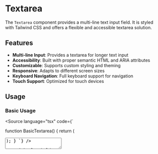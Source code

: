 

<Meta title='Components/Textarea' />

# Textarea

The `Textarea` component provides a multi-line text input field. It is styled with Tailwind CSS and offers a flexible and accessible textarea solution.

## Features

- **Multi-line Input**: Provides a textarea for longer text input
- **Accessibility**: Built with proper semantic HTML and ARIA attributes
- **Customizable**: Supports custom styling and theming
- **Responsive**: Adapts to different screen sizes
- **Keyboard Navigation**: Full keyboard support for navigation
- **Touch Support**: Optimized for touch devices

## Usage

### Basic Usage

<Canvas of={Textarea} />

<Source
  language="tsx"
  code={`

function BasicTextarea() {
return (

<Textarea placeholder='Type your message here...' />
); } `} />

### With Placeholder

<Canvas of={Textarea} />

<Source
  language="tsx"
  code={`

function PlaceholderTextarea() {
return (

<Textarea placeholder='Enter your feedback here...' />
); } `} />

### With Value

<Canvas of={Textarea} />

<Source
  language="tsx"
  code={`

function ValueTextarea() {
return (

<Textarea defaultValue='This is a default value' />
); } `} />

### With Rows

<Canvas of={Textarea} />

<Source
  language="tsx"
  code={`

function RowsTextarea() {
return (

<Textarea placeholder='This textarea has 5 rows' rows={5} />
); } `} />

### With Max Length

<Canvas of={Textarea} />

<Source
  language="tsx"
  code={`

function MaxLengthTextarea() {
return (

<Textarea placeholder='Maximum 100 characters' maxLength={100} />
); } `} />

### With Min Length

<Canvas of={Textarea} />

<Source
  language="tsx"
  code={`

function MinLengthTextarea() {
return (

<Textarea placeholder='Minimum 10 characters' minLength={10} />
); } `} />

### Disabled

<Canvas of={Textarea} />

<Source
  language="tsx"
  code={`

function DisabledTextarea() {
return (

<Textarea placeholder='This textarea is disabled' disabled />
); } `} />

### Read Only

<Canvas of={Textarea} />

<Source
  language="tsx"
  code={`

function ReadOnlyTextarea() {
return (

<Textarea defaultValue='This textarea is read-only' readOnly />
); } `} />

### Required

<Canvas of={Textarea} />

<Source
  language="tsx"
  code={`

function RequiredTextarea() {
return (

<Textarea placeholder='This textarea is required' required />
); } `} />

### With Label

<Canvas of={Textarea} />

<Source
  language="tsx"
  code={`

function LabelTextarea() {
return (

<div className='space-y-2'>
  <label htmlFor='textarea-label' className='text-sm font-medium'>
    Message
  </label>
  <Textarea id='textarea-label' placeholder='Type your message here...' />
</div>
); } `} />

### With Error

<Canvas of={Textarea} />

<Source
  language="tsx"
  code={`

function ErrorTextarea() {
return (

<div className='space-y-2'>
  <label htmlFor='textarea-error' className='text-sm font-medium'>
    Message
  </label>
  <Textarea
    id='textarea-error'
    placeholder='This textarea has an error'
    aria-invalid='true'
    className='border-red-500 focus-visible:border-red-500 focus-visible:ring-red-500/50'
  />
  <p className='text-sm text-red-600'>This field is required</p>
</div>
); } `} />

### With Success

<Canvas of={Textarea} />

<Source
  language="tsx"
  code={`

function SuccessTextarea() {
return (

<div className='space-y-2'>
  <label htmlFor='textarea-success' className='text-sm font-medium'>
    Message
  </label>
  <Textarea
    id='textarea-success'
    placeholder='This textarea is valid'
    className='border-green-500 focus-visible:border-green-500 focus-visible:ring-green-500/50'
  />
  <p className='text-sm text-green-600'>Message saved successfully</p>
</div>
); } `} />

### With Auto Focus

<Canvas of={Textarea} />

<Source
  language="tsx"
  code={`

function AutoFocusTextarea() {
return (

<Textarea placeholder='This textarea is auto-focused' autoFocus />
); } `} />

### With Auto Complete

<Canvas of={Textarea} />

<Source
  language="tsx"
  code={`

function AutoCompleteTextarea() {
return (

<Textarea placeholder='This textarea has autocomplete' autoComplete='on' />
); } `} />

### With Spell Check

<Canvas of={Textarea} />

<Source
  language="tsx"
  code={`

function SpellCheckTextarea() {
return (

<Textarea placeholder='This textarea has spell check enabled' spellCheck />
); } `} />

### With Wrap

<Canvas of={Textarea} />

<Source
  language="tsx"
  code={`

function WrapTextarea() {
return (

<Textarea placeholder='This textarea has hard wrap' wrap='hard' />
); } `} />

### With Direction

<Canvas of={Textarea} />

<Source
  language="tsx"
  code={`

function DirectionTextarea() {
return (

<Textarea placeholder='This textarea has RTL direction' dir='rtl' />
); } `} />

### With Form

<Canvas of={Textarea} />

<Source
  language="tsx"
  code={`

function FormTextarea() {
return (

<form className='space-y-4'>
  <div className='space-y-2'>
    <label htmlFor='textarea-form' className='text-sm font-medium'>
      Message
    </label>
    <Textarea id='textarea-form' name='message' placeholder='Type your message here...' />
  </div>
  <button type='submit' className='px-4 py-2 bg-primary text-primary-foreground rounded-md'>
    Submit
  </button>
</form>
); } `} />

### With Custom Styling

<Canvas of={Textarea} />

<Source
  language="tsx"
  code={`

function CustomStyledTextarea() {
return (

<Textarea
  placeholder='This textarea has custom styling'
  className='border-blue-500 focus-visible:border-blue-500 focus-visible:ring-blue-500/50 bg-blue-50'
/>
); } `} />

### With Custom Size

<Canvas of={Textarea} />

<Source
  language="tsx"
  code={`

function CustomSizeTextarea() {
return (

<Textarea placeholder='This textarea has custom size' className='w-96 h-32' />
); } `} />

### With Resize

<Canvas of={Textarea} />

<Source
  language="tsx"
  code={`

function ResizeTextarea() {
return (

<Textarea placeholder='This textarea can be resized' className='resize' />
); } `} />

### With No Resize

<Canvas of={Textarea} />

<Source
  language="tsx"
  code={`

function NoResizeTextarea() {
return (

<Textarea placeholder='This textarea cannot be resized' className='resize-none' />
); } `} />

### With Vertical Resize

<Canvas of={Textarea} />

<Source
  language="tsx"
  code={`

function VerticalResizeTextarea() {
return (

<Textarea placeholder='This textarea can only be resized vertically' className='resize-y' />
); } `} />

### With Horizontal Resize

<Canvas of={Textarea} />

<Source
  language="tsx"
  code={`

function HorizontalResizeTextarea() {
return (

<Textarea placeholder='This textarea can only be resized horizontally' className='resize-x' />
); } `} />

### With Controlled State

<Canvas of={Textarea} />

<Source
  language="tsx"
  code={`

function ControlledTextarea() {
const [value, setValue] = useState("");

return (

<div className='space-y-4'>
  <Textarea
    value={value}
    onChange={e => setValue(e.target.value)}
    placeholder='This is a controlled textarea'
  />
  <p className='text-sm text-muted-foreground'>Character count: {value.length}</p>
</div>
); } `} />

### With Character Limit

<Canvas of={Textarea} />

<Source
  language="tsx"
  code={`

function CharacterLimitTextarea() {
const [value, setValue] = useState("");
const maxLength = 100;

return (

<div className='space-y-2'>
  <Textarea
    value={value}
    onChange={e => setValue(e.target.value)}
    placeholder='Maximum 100 characters'
    maxLength={maxLength}
  />
  <div className='flex justify-between text-sm text-muted-foreground'>
    <span>Character count: {value.length}</span>
    <span>Remaining: {maxLength - value.length}</span>
  </div>
</div>
); } `} />

### With Auto Resize

<Canvas of={Textarea} />

<Source
  language="tsx"
  code={`

function AutoResizeTextarea() {
const [value, setValue] = useState("");

return (

<Textarea 
value={value}
onChange={(e) => setValue(e.target.value)}
placeholder="This textarea auto-resizes based on content"
className="min-h-16 max-h-32 overflow-y-auto"
style={{ height: 'auto' }}
onInput={(e) => {
const target = e.target as HTMLTextAreaElement;
target.style.height = 'auto';
target.style.height = target.scrollHeight + 'px';
}}
/>
);
}
  `}
/>

### With Validation

<Canvas of={Textarea} />

<Source
  language="tsx"
  code={`

function ValidationTextarea() {
const [value, setValue] = useState("");
const [error, setError] = useState("");

const handleChange = (e: React.ChangeEvent<HTMLTextAreaElement>) => {
const newValue = e.target.value;
setValue(newValue);

if (newValue.length < 10) {
setError("Message must be at least 10 characters long");
} else if (newValue.length > 500) {
setError("Message must be less than 500 characters");
} else {
setError("");
}
};

return (

<div className='space-y-2'>
  <Textarea
    value={value}
    onChange={handleChange}
    placeholder='Enter a message (10-500 characters)'
    className={
      error ? 'border-red-500 focus-visible:border-red-500 focus-visible:ring-red-500/50' : ''
    }
  />
  {error && <p className='text-sm text-red-600'>{error}</p>}
  <p className='text-sm text-muted-foreground'>{value.length}/500 characters</p>
</div>
); } `} />

### With Loading

<Canvas of={Textarea} />

<Source
  language="tsx"
  code={`

function LoadingTextarea() {
return (

<div className='space-y-2'>
  <Textarea placeholder='Loading textarea...' disabled className='opacity-50' />
  <p className='text-sm text-muted-foreground'>Loading...</p>
</div>
); } `} />

### With Help Text

<Canvas of={Textarea} />

<Source
  language="tsx"
  code={`

function HelpTextTextarea() {
return (

<div className='space-y-2'>
  <label htmlFor='textarea-help' className='text-sm font-medium'>
    Message
  </label>
  <Textarea id='textarea-help' placeholder='Type your message here...' />
  <p className='text-sm text-muted-foreground'>
    Please provide detailed feedback about your experience.
  </p>
</div>
); } `} />

### With Multiple

<Canvas of={Textarea} />

<Source
  language="tsx"
  code={`

function MultipleTextarea() {
return (

<div className='space-y-4'>
  <div className='space-y-2'>
    <label htmlFor='textarea-1' className='text-sm font-medium'>
      First Message
    </label>
    <Textarea id='textarea-1' placeholder='First message...' />
  </div>
  <div className='space-y-2'>
    <label htmlFor='textarea-2' className='text-sm font-medium'>
      Second Message
    </label>
    <Textarea id='textarea-2' placeholder='Second message...' />
  </div>
  <div className='space-y-2'>
    <label htmlFor='textarea-3' className='text-sm font-medium'>
      Third Message
    </label>
    <Textarea id='textarea-3' placeholder='Third message...' />
  </div>
</div>
); } `} />

### With Keyboard Navigation

<Canvas of={Textarea} />

<Source
  language="tsx"
  code={`

function KeyboardTextarea() {
return (

<div className='space-y-4'>
  <Textarea placeholder='Use Tab to navigate between textareas' />
  <Textarea placeholder='This is the second textarea' />
  <Textarea placeholder='This is the third textarea' />
</div>
); } `} />

### With Accessibility

<Canvas of={Textarea} />

<Source
  language="tsx"
  code={`

function AccessibleTextarea() {
return (

<div className='space-y-2'>
  <label htmlFor='textarea-accessible' className='text-sm font-medium'>
    Message
  </label>
  <Textarea
    id='textarea-accessible'
    placeholder='This textarea has proper accessibility attributes'
    aria-describedby='textarea-description'
    required
  />
  <p id='textarea-description' className='text-sm text-muted-foreground'>
    Enter your message here. This field is required.
  </p>
</div>
); } `} />

### With Performance

<Canvas of={Textarea} />

<Source
  language="tsx"
  code={`

function PerformanceTextarea() {
const [value, setValue] = useState("");

return (

<div className='space-y-4'>
  <Textarea
    value={value}
    onChange={e => setValue(e.target.value)}
    placeholder='This textarea is optimized for performance'
  />
  <p className='text-sm text-muted-foreground'>
    Performance optimized with controlled state and minimal re-renders.
  </p>
</div>
); } `} />

### With User Interaction

<Canvas of={Textarea} />

<Source
  language="tsx"
  code={`

function InteractiveTextarea() {
const [value, setValue] = useState("");
const [focusCount, setFocusCount] = useState(0);
const [blurCount, setBlurCount] = useState(0);

return (

<div className='space-y-4'>
  <Textarea
    value={value}
    onChange={e => setValue(e.target.value)}
    onFocus={() => setFocusCount(prev => prev + 1)}
    onBlur={() => setBlurCount(prev => prev + 1)}
    placeholder='Interact with this textarea to see the counters'
  />
  <div className='text-sm text-muted-foreground space-y-1'>
    <p>Focus count: {focusCount}</p>
    <p>Blur count: {blurCount}</p>
    <p>Character count: {value.length}</p>
  </div>
</div>
); } `} />

## Props

| Prop             | Type                        | Default | Description                                          |
| ---------------- | --------------------------- | ------- | ---------------------------------------------------- |
| `placeholder`    | `string`                    | -       | The placeholder text for the textarea                |
| `disabled`       | `boolean`                   | `false` | Whether the textarea is disabled                     |
| `value`          | `string`                    | -       | The controlled value of the textarea                 |
| `defaultValue`   | `string`                    | -       | The default value of the textarea                    |
| `rows`           | `number`                    | -       | The number of visible text lines                     |
| `cols`           | `number`                    | -       | The visible width of the textarea                    |
| `maxLength`      | `number`                    | -       | The maximum number of characters allowed             |
| `minLength`      | `number`                    | -       | The minimum number of characters required            |
| `required`       | `boolean`                   | `false` | Whether the textarea is required                     |
| `readOnly`       | `boolean`                   | `false` | Whether the textarea is read-only                    |
| `autoFocus`      | `boolean`                   | `false` | Whether the textarea should be focused on mount      |
| `autoComplete`   | `string`                    | -       | The autocomplete attribute for the textarea          |
| `autoCorrect`    | `string`                    | -       | The autocorrect attribute for the textarea           |
| `autoCapitalize` | `string`                    | -       | The autocapitalize attribute for the textarea        |
| `spellCheck`     | `boolean`                   | -       | Whether the textarea should be spell-checked         |
| `wrap`           | `"soft" \| "hard" \| "off"` | -       | The wrap attribute for the textarea                  |
| `dir`            | `"ltr" \| "rtl" \| "auto"`  | -       | The direction of the text                            |
| `dirName`        | `string`                    | -       | The name of the direction input                      |
| `form`           | `string`                    | -       | The form element the textarea belongs to             |
| `name`           | `string`                    | -       | The name attribute for the textarea                  |
| `id`             | `string`                    | -       | The id attribute for the textarea                    |
| `className`      | `string`                    | -       | Additional CSS classes to apply to the textarea      |
| `...props`       | `HTMLTextAreaElement`       | -       | Additional props passed to the HTML textarea element |

## Styling

The `Textarea` component uses Tailwind CSS classes and can be customized with additional classes:

```tsx
<Textarea className='border-blue-500 focus-visible:border-blue-500 focus-visible:ring-blue-500/50' />
<Textarea className='w-96 h-32' />
<Textarea className='resize-none' />
```

## Accessibility

The `Textarea` component provides:

- **Keyboard Navigation**: Full keyboard support for navigation
- **Screen Reader Support**: Proper ARIA attributes and roles
- **Focus Management**: Focus indicators and proper focus handling
- **Touch Support**: Optimized for touch devices
- **Form Integration**: Proper form association and validation

## Performance

The `Textarea` component is optimized for performance:

- **Efficient Rendering**: Only re-renders when necessary
- **Smooth Transitions**: Provides smooth state transitions
- **Memory Efficient**: Minimal memory usage
- **Responsive**: Adapts to different screen sizes and orientations

## Best Practices

1. **Use appropriate labels**: Always provide clear labels for textareas
2. **Handle state changes**: Use `onChange` for controlled state
3. **Test with keyboard**: Ensure keyboard navigation works properly
4. **Consider mobile**: Test on mobile devices for touch interactions
5. **Use controlled state**: Use controlled state for complex interactions
6. **Provide visual feedback**: Show clear visual feedback for validation states
7. **Group related content**: Group related content logically in forms
8. **Limit character count**: Consider character limits for better UX
